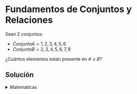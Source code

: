 # Fundamentos de Conjuntos y Relaciones

Sean 2 conjuntos:


- $Conjunto A = {1,2,3,4,5,6}$
- $Conjunto B = {2,3,4,5,6,7,8}$

¿Cuántos elementos están presente en $A \cup B$?

## Solución

<details>
    <summary>Matemáticas</summary>

- $A = \{1,2,3,4,5,6\}$
- $B = \{2,3,4,5,6,7,8\}$
- $A \cup B = \{1,2,3,4,5,6,7,8\}$

$\therefore$ hay 8 elementos en $A \cup B$ 
</details>